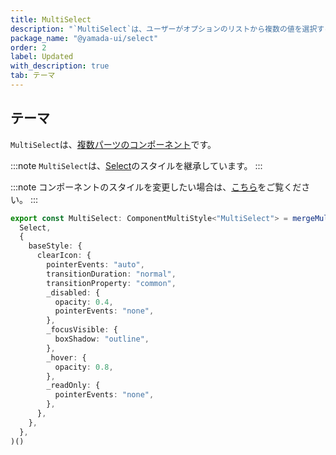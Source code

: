 ```yaml
---
title: MultiSelect
description: "`MultiSelect`は、ユーザーがオプションのリストから複数の値を選択するために使用されるコンポーネントです。"
package_name: "@yamada-ui/select"
order: 2
label: Updated
with_description: true
tab: テーマ
---
```


## テーマ

`MultiSelect`は、[複数パーツのコンポーネント](/styled-system/theming/component-styles#複数パーツのコンポーネント)です。

:::note
`MultiSelect`は、[Select](/components/forms/select)のスタイルを継承しています。
:::

:::note
コンポーネントのスタイルを変更したい場合は、[こちら](/styled-system/theming/customize-theme#コンポーネントのスタイルを変更する)をご覧ください。
:::

```ts
export const MultiSelect: ComponentMultiStyle<"MultiSelect"> = mergeMultiStyle(
  Select,
  {
    baseStyle: {
      clearIcon: {
        pointerEvents: "auto",
        transitionDuration: "normal",
        transitionProperty: "common",
        _disabled: {
          opacity: 0.4,
          pointerEvents: "none",
        },
        _focusVisible: {
          boxShadow: "outline",
        },
        _hover: {
          opacity: 0.8,
        },
        _readOnly: {
          pointerEvents: "none",
        },
      },
    },
  },
)()
```
